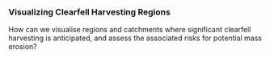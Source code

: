 ### Visualizing Clearfell Harvesting Regions

How can we visualise regions and catchments where significant clearfell harvesting is anticipated, and assess the associated risks for potential mass erosion?
